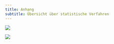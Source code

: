 ```yaml
---
title: Anhang
subtitle: Übersicht über statistische Verfahren
---
```


:::{.column-screen .content-visible when-format="html"}
![](./images/media/image131.png){fig-align="center"}
:::

::: {.content-visible when-format="pdf"}
![](./images/media/image131.png){fig-align="center"}
:::